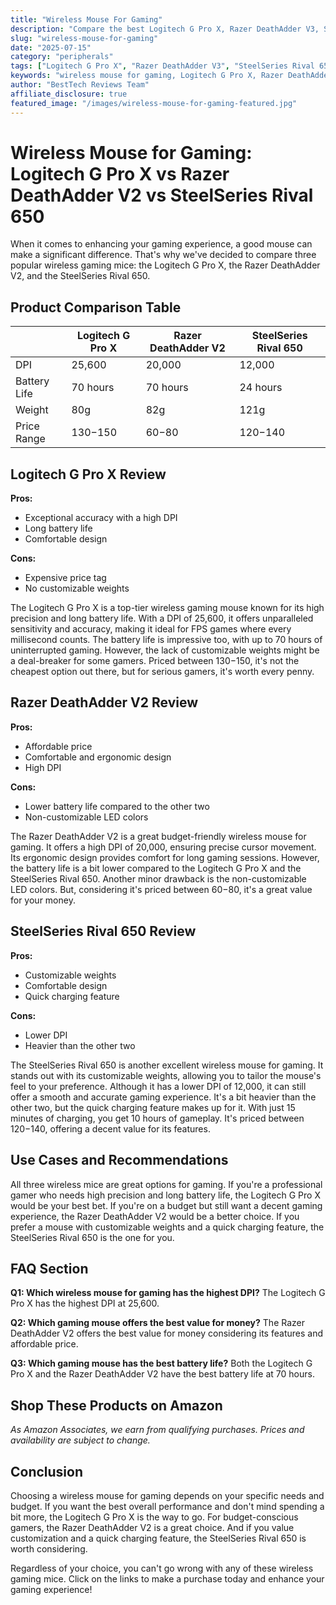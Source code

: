 ```yaml
---
title: "Wireless Mouse For Gaming"
description: "Compare the best Logitech G Pro X, Razer DeathAdder V3, SteelSeries Rival 650 and more. Find the perfect peripherals with our detailed reviews and recommendations."
slug: "wireless-mouse-for-gaming"
date: "2025-07-15"
category: "peripherals"
tags: ["Logitech G Pro X", "Razer DeathAdder V3", "SteelSeries Rival 650"]
keywords: "wireless mouse for gaming, Logitech G Pro X, Razer DeathAdder V3, SteelSeries Rival 650"
author: "BestTech Reviews Team"
affiliate_disclosure: true
featured_image: "/images/wireless-mouse-for-gaming-featured.jpg"
---
```


# Wireless Mouse for Gaming: <ProductLink productName="Logitech G Pro X">Logitech G Pro X</ProductLink> vs Razer DeathAdder V2 vs SteelSeries Rival 650

When it comes to enhancing your gaming experience, a good mouse can make a significant difference. That's why we've decided to compare three popular wireless gaming mice: the <ProductLink productName="Logitech G Pro X">Logitech G Pro X</ProductLink>, the Razer DeathAdder V2, and the SteelSeries Rival 650. 

## Product Comparison Table

|    | <ProductLink productName="Logitech G Pro X">Logitech G Pro X</ProductLink> | Razer DeathAdder V2 | SteelSeries Rival 650 |
|----|------------------|---------------------|------------------------|
|DPI| 25,600 | 20,000 | 12,000 |
|Battery Life| 70 hours | 70 hours | 24 hours |
|Weight| 80g | 82g | 121g |
|Price Range| $130-$150 | $60-$80 | $120-$140 |

## Logitech G Pro X Review

**Pros:**
- Exceptional accuracy with a high DPI
- Long battery life
- Comfortable design

**Cons:**
- Expensive price tag
- No customizable weights

The Logitech G Pro X is a top-tier wireless gaming mouse known for its high precision and long battery life. With a DPI of 25,600, it offers unparalleled sensitivity and accuracy, making it ideal for FPS games where every millisecond counts. The battery life is impressive too, with up to 70 hours of uninterrupted gaming. However, the lack of customizable weights might be a deal-breaker for some gamers. Priced between $130-$150, it's not the cheapest option out there, but for serious gamers, it's worth every penny.

## Razer DeathAdder V2 Review

**Pros:**
- Affordable price
- Comfortable and ergonomic design
- High DPI

**Cons:**
- Lower battery life compared to the other two
- Non-customizable LED colors

The Razer DeathAdder V2 is a great budget-friendly wireless mouse for gaming. It offers a high DPI of 20,000, ensuring precise cursor movement. Its ergonomic design provides comfort for long gaming sessions. However, the battery life is a bit lower compared to the <ProductLink productName="Logitech G Pro X">Logitech G Pro X</ProductLink> and the SteelSeries Rival 650. Another minor drawback is the non-customizable LED colors. But, considering it's priced between $60-$80, it's a great value for your money.

## SteelSeries Rival 650 Review

**Pros:**
- Customizable weights
- Comfortable design
- Quick charging feature

**Cons:**
- Lower DPI
- Heavier than the other two

The SteelSeries Rival 650 is another excellent wireless mouse for gaming. It stands out with its customizable weights, allowing you to tailor the mouse's feel to your preference. Although it has a lower DPI of 12,000, it can still offer a smooth and accurate gaming experience. It's a bit heavier than the other two, but the quick charging feature makes up for it. With just 15 minutes of charging, you get 10 hours of gameplay. It's priced between $120-$140, offering a decent value for its features.

## Use Cases and Recommendations

All three wireless mice are great options for gaming. If you're a professional gamer who needs high precision and long battery life, the <ProductLink productName="Logitech G Pro X">Logitech G Pro X</ProductLink> would be your best bet. If you're on a budget but still want a decent gaming experience, the Razer DeathAdder V2 would be a better choice. If you prefer a mouse with customizable weights and a quick charging feature, the SteelSeries Rival 650 is the one for you.

## FAQ Section

**Q1: Which wireless mouse for gaming has the highest DPI?**
The Logitech G Pro X has the highest DPI at 25,600.

**Q2: Which gaming mouse offers the best value for money?**
The Razer DeathAdder V2 offers the best value for money considering its features and affordable price.

**Q3: Which gaming mouse has the best battery life?**
Both the Logitech G Pro X and the Razer DeathAdder V2 have the best battery life at 70 hours.


## Shop These Products on Amazon

<div style={{display: "flex", gap: "1rem", flexWrap: "wrap", margin: "2rem 0"}}>
  <AmazonButton productName="Logitech G Pro X" />
  <AmazonButton productName="Razer DeathAdder V3" />
  <AmazonButton productName="SteelSeries Rival 650" />
</div>

*As Amazon Associates, we earn from qualifying purchases. Prices and availability are subject to change.*

## Conclusion

Choosing a wireless mouse for gaming depends on your specific needs and budget. If you want the best overall performance and don't mind spending a bit more, the <ProductLink productName="Logitech G Pro X">Logitech G Pro X</ProductLink> is the way to go. For budget-conscious gamers, the Razer DeathAdder V2 is a great choice. And if you value customization and a quick charging feature, the <ProductLink productName="SteelSeries Rival 650">SteelSeries Rival 650</ProductLink> is worth considering. 

Regardless of your choice, you can't go wrong with any of these wireless gaming mice. Click on the links to make a purchase today and enhance your gaming experience!
